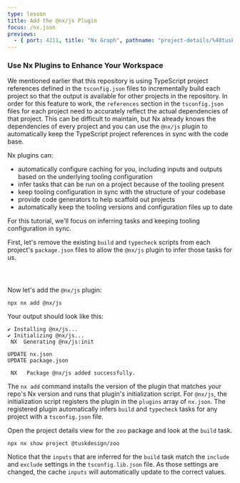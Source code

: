 ```yaml
---
type: lesson
title: Add the @nx/js Plugin
focus: /nx.json
previews:
  - { port: 4211, title: "Nx Graph", pathname: "project-details/%40tuskdesign%2Fzoo" }
---
```


### Use Nx Plugins to Enhance Your Workspace

We mentioned earlier that this repository is using TypeScript project references defined in the `tsconfig.json` files to incrementally build each project so that the output is available for other projects in the repository. In order for this feature to work, the `references` section in the `tsconfig.json` files for each project need to accurately reflect the actual dependencies of that project. This can be difficult to maintain, but Nx already knows the dependencies of every project and you can use the `@nx/js` plugin to automatically keep the TypeScript project references in sync with the code base.

Nx plugins can:

- automatically configure caching for you, including inputs and outputs based on the underlying tooling configuration
- infer tasks that can be run on a project because of the tooling present
- keep tooling configuration in sync with the structure of your codebase
- provide code generators to help scaffold out projects
- automatically keep the tooling versions and configuration files up to date

For this tutorial, we'll focus on inferring tasks and keeping tooling configuration in sync.

First, let's remove the existing `build` and `typecheck` scripts from each project's `package.json` files to allow the `@nx/js` plugin to infer those tasks for us.

```file:/packages/animals/package.json del={12-13} title="/packages/animals/package.json" collapse={3-10,15-21}
```

```file:/packages/names/package.json del={12-13} title="/packages/names/package.json" collapse={3-10,15-21}
```

```solution:/packages/zoo/package.json ins={12} title="/packages/zoo/package.json" collapse={3-10,14-24}
```

Now let's add the `@nx/js` plugin:

```shell
npx nx add @nx/js
```

Your output should look like this:

```
✔ Installing @nx/js...
✔ Initializing @nx/js...
 NX  Generating @nx/js:init

UPDATE nx.json
UPDATE package.json

 NX   Package @nx/js added successfully.
```

The `nx add` command installs the version of the plugin that matches your repo's Nx version and runs that plugin's initialization script. For `@nx/js`, the initialization script registers the plugin in the `plugins` array of `nx.json`. The registered plugin automatically infers `build` and `typecheck` tasks for any project with a `tsconfig.json` file.

Open the project details view for the `zoo` package and look at the `build` task.

```shell
npx nx show project @tuskdesign/zoo
```

Notice that the `inputs` that are inferred for the `build` task match the `include` and `exclude` settings in the `tsconfig.lib.json` file. As those settings are changed, the cache `inputs` will automatically update to the correct values.
